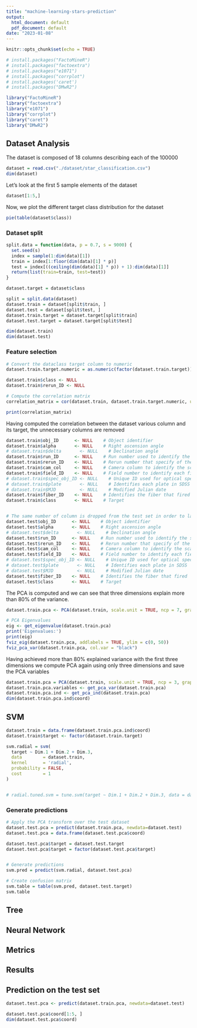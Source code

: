 ```yaml
---
title: "machine-learning-stars-prediction"
output:
  html_document: default
  pdf_document: default
date: "2023-01-08"
---
```


```r
knitr::opts_chunk$set(echo = TRUE)
```

```r
# install.packages("FactoMineR")
# install.packages("factoextra")
# install.packages("e1071")
# install.packages("corrplot")
# install.packages('caret')
# install.packages("DMwR2")
```

```r
library("FactoMineR")
library("factoextra")
library("e1071")
library("corrplot")
library("caret")
library("DMwR2")
```

## Dataset Analysis

The dataset is composed of 18 columns describing each of the 100000

```r
dataset = read.csv("./dataset/star_classification.csv")
dim(dataset)
```

Let's look at the first 5 sample elements of the dataset

```r
dataset[1:5,]
```

Now, we plot the different target class distribution for the dataset

```r
pie(table(dataset$class))
```

### Dataset split

```r

split.data = function(data, p = 0.7, s = 9000) {
  set.seed(s)
  index = sample(1:dim(data)[1])
  train = index[1:floor(dim(data)[1] * p)]
  test = index[((ceiling(dim(data)[1] * p)) + 1):dim(data)[1]]
  return(list(train=train, test=test)) 
}

dataset.target = dataset$class

split = split.data(dataset)
dataset.train = dataset[split$train, ]
dataset.test = dataset[split$test, ]
dataset.train.target = dataset.target[split$train]
dataset.test.target = dataset.target[split$test]

dim(dataset.train)
dim(dataset.test)
```

### Feature selection

```r
# Convert the dataclass target column to numeric
dataset.train.target.numeric = as.numeric(factor(dataset.train.target))

dataset.train$class <- NULL
dataset.train$rerun_ID <- NULL

# Compute the correlation matrix
correlation_matrix = cor(dataset.train, dataset.train.target.numeric, use = "pairwise.complete.obs")

print(correlation_matrix)
```

Having computed the correlation between the dataset various column and its target, the unnecessary columns are removed

```r

dataset.train$obj_ID      <- NULL    # Object identifier
dataset.train$alpha       <- NULL    # Right ascension angle
# dataset.train$delta       <- NULL    # Declination angle
dataset.train$run_ID      <- NULL    # Run number used to identify the specific scan
dataset.train$rerun_ID    <- NULL    # Rerun number that specify of the image was processed
dataset.train$cam_col     <- NULL    # Camera column to identify the scanline
dataset.train$field_ID    <- NULL    # Field number to identify each field
# dataset.train$spec_obj_ID <- NULL    # Unique ID used for optical spectroscopic objects
# dataset.train$plate       <- NULL    # Identifies each plate in SDSS
# dataset.train$MJD         <- NULL    # Modified Julian date
dataset.train$fiber_ID    <- NULL    # Identifies the fiber that fired
dataset.train$class       <- NULL    # Target


# The same number of column is dropped from the test set in order to later apply the PCA transform computed on the train set
dataset.test$obj_ID      <- NULL    # Object identifier
dataset.test$alpha       <- NULL    # Right ascension angle
# dataset.test$delta       <- NULL    # Declination angle
dataset.test$run_ID      <- NULL    # Run number used to identify the specific scan
dataset.test$rerun_ID    <- NULL    # Rerun number that specify of the image was processed
dataset.test$cam_col     <- NULL    # Camera column to identify the scanline
dataset.test$field_ID    <- NULL    # Field number to identify each field
# dataset.test$spec_obj_ID <- NULL    # Unique ID used for optical spectroscopic objects
# dataset.test$plate       <- NULL    # Identifies each plate in SDSS
# dataset.test$MJD         <- NULL    # Modified Julian date
dataset.test$fiber_ID    <- NULL    # Identifies the fiber that fired
dataset.test$class       <- NULL    # Target
```

The PCA is computed and we can see that three dimensions explain more than 80% of the variance.

```r
dataset.train.pca <- PCA(dataset.train, scale.unit = TRUE, ncp = 7, graph = FALSE)

# PCA Eigenvalues
eig <- get_eigenvalue(dataset.train.pca)
print('Eigenvalues:')
print(eig)
fviz_eig(dataset.train.pca, addlabels = TRUE, ylim = c(0, 50))
fviz_pca_var(dataset.train.pca, col.var = "black")
```

Having achieved more than 80% explained variance with the first three dimensions we compute PCA again using only three dimensions and save the PCA variables

```r
dataset.train.pca = PCA(dataset.train, scale.unit = TRUE, ncp = 3, graph = FALSE)
dataset.train.pca.variables <- get_pca_var(dataset.train.pca)
dataset.train.pca.ind <- get_pca_ind(dataset.train.pca)
dim(dataset.train.pca.ind$coord)
```

## SVM

```r
dataset.train = data.frame(dataset.train.pca.ind$coord)
dataset.train$target <- factor(dataset.train.target)

svm.radial = svm(
  target ~ Dim.1 + Dim.2 + Dim.3,
  data        = dataset.train,
  kernel      = 'radial',
  probability = FALSE,
  cost        = 1
)


# radial.tuned.svm = tune.svm(target ~ Dim.1 + Dim.2 + Dim.3, data = dataset.train, kernel=c('radial'), cost=c(0.1, 1,5,10), probability=TRUE)
```

### Generate predictions

```r

# Apply the PCA transform over the test dataset
dataset.test.pca = predict(dataset.train.pca, newdata=dataset.test)
dataset.test.pca = data.frame(dataset.test.pca$coord)

dataset.test.pca$target = dataset.test.target
dataset.test.pca$target = factor(dataset.test.pca$target)


# Generate predictions
svm.pred = predict(svm.radial, dataset.test.pca)

# Create confusion matrix
svm.table = table(svm.pred, dataset.test.target)
svm.table
```

## Tree

## Neural Network

## Metrics

## Results

## Prediction on the test set

```r
dataset.test.pca <- predict(dataset.train.pca, newdata=dataset.test)

dataset.test.pca$coord[1:5, ]
dim(dataset.test.pca$coord)
```
